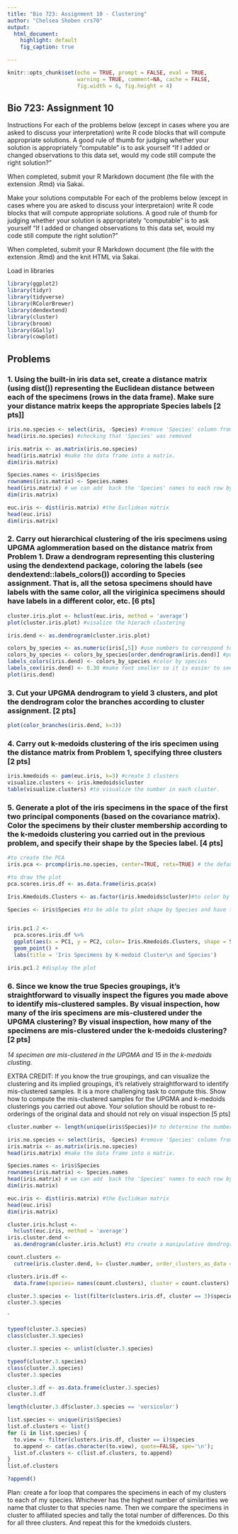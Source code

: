 ```yaml
---
title: "Bio 723: Assignment 10 - Clustering"
author: "Chelsea Shoben crs70"
output:
  html_document:
    highlight: default
    fig_caption: true

---
```


```r
knitr::opts_chunk$set(echo = TRUE, prompt = FALSE, eval = TRUE, 
                      warning = TRUE, comment=NA, cache = FALSE,
                      fig.width = 6, fig.height = 4)
```

## Bio 723: Assignment 10
Instructions
For each of the problems below (except in cases where you are asked to discuss your interpretation) write R code blocks that will compute appropriate solutions. A good rule of thumb for judging whether your solution is appropriately "computable" is to ask yourself "If I added or changed observations to this data set, would my code still compute the right solution?"

When completed, submit your R Markdown document (the file with the extension .Rmd) via Sakai.

Make your solutions computable
For each of the problems below (except in cases where you are asked to discuss your interpretaion) write R code blocks that will compute appropriate solutions. A good rule of thumb for judging whether your solution is appropriately "computable" is to ask yourself "If I added or changed observations to this data set, would my code still compute the right solution?"

When completed, submit your R Markdown document (the file with the extension .Rmd) and the knit HTML via Sakai.


Load in libraries

```r
library(ggplot2)
library(tidyr)
library(tidyverse)
library(RColorBrewer)
library(dendextend)
library(cluster)
library(broom)
library(GGally)
library(cowplot)
```


## Problems

### 1. Using the built-in iris data set, create a distance matrix (using dist()) representing the Euclidean distance between each of the specimens (rows in the data frame). Make sure your distance matrix keeps the appropriate Species labels [2 pts]]



```r
iris.no.species <- select(iris, -Species) #remove 'Species' column from the data frame
head(iris.no.species) #checking that 'Species' was removed
```


```r
iris.matrix <- as.matrix(iris.no.species)
head(iris.matrix) #make the data frame into a matrix. 
dim(iris.matrix)
```


```r
Species.names <- iris$Species
rownames(iris.matrix) <- Species.names
head(iris.matrix) # we can add  back the 'Species' names to each row by adding back the Species column as the row names. 
dim(iris.matrix)
```


```r
euc.iris <- dist(iris.matrix) #the Euclidean matrix
head(euc.iris)
dim(iris.matrix)
```


 

















### 2. Carry out hierarchical clustering of the iris specimens using UPGMA aglommeration based on the distance matrix from Problem 1. Draw a dendrogram representing this clustering using the dendextend package, coloring the labels (see dendextend::labels_colors()) according to Species assignment. That is, all the setosa specimens should have labels with the same color, all the viriginica specimens should have labels in a different color, etc. [6 pts]

```r
cluster.iris.plot <- hclust(euc.iris, method = 'average')
plot(cluster.iris.plot) #visalize the hierach clustering
```


```r

iris.dend <- as.dendrogram(cluster.iris.plot)

colors_by_species <- as.numeric(iris[,5]) #use numbers to correspond to the three different Species. 
colors_by_species <- colors_by_species[order.dendrogram(iris.dend)] #put the numbers created above in the correct same order as they are displayed on the dendrogram
labels_colors(iris.dend) <- colors_by_species #color by species
labels_cex(iris.dend) <- 0.30 #make font smaller so it is easier to see 
plot(iris.dend)
```







### 3. Cut your UPGMA dendrogram to yield 3 clusters, and plot the dendrogram color the branches according to cluster assignment. [2 pts]



```r
plot(color_branches(iris.dend, k=3))
```










### 4. Carry out k-medoids clustering of the iris specimen using the distance matrix from Problem 1, specifying three clusters [2 pts]

```r
iris.kmedoids <- pam(euc.iris, k=3) #create 3 clusters
visualize.clusters <- iris.kmedoids$cluster
table(visualize.clusters) #to visualize the number in each cluster. 
```






### 5. Generate a plot of the iris specimens in the space of the first two principal components (based on the covariance matrix). Color the specimens by their cluster membership according to the k-medoids clustering you carried out in the previous problem, and specify their shape by the Species label. [4 pts]

```r
#to create the PCA
iris.pca <- prcomp(iris.no.species, center=TRUE, retx=TRUE) # the default on the prcomp() function is to run a PCA based on the eigen() of the covariance matrix. 
```

```r
#to draw the plot
pca.scores.iris.df <- as.data.frame(iris.pca$x) 

Iris.Kmedoids.Clusters <- as.factor(iris.kmedoids$cluster)#to color by the clustering

Species <- iris$Species #to be able to plot shape by Species and have the key have a nice title. 


iris.pc1.2 <-
  pca.scores.iris.df %>%
  ggplot(aes(x = PC1, y = PC2, color= Iris.Kmedoids.Clusters, shape = Species)) +
  geom_point() +
  labs(title = 'Iris Specimens by K-medoid Cluster\n and Species')

iris.pc1.2 #display the plot

```










### 6. Since we know the true Species groupings, it's straightforward to visually inspect the figures you made above to identify mis-clustered samples. By visual inspection, how many of the iris specimens are mis-clustered under the UPGMA clustering? By visual inspection, how many of the specimens are mis-clustered under the k-medoids clustering? [2 pts]

*14 specimen are mis-clustered in the UPGMA and 15 in the k-medoids clusting.*



EXTRA CREDIT: If you know the true groupings, and can visualize the clustering and its implied groupings, it's relatively straightforward to identify mis-clustered samples. It is a more challenging task to compute this. Show how to compute the mis-clustered samples for the UPGMA and k-medoids clusterings you carried out above. Your solution should be robust to re-orderings of the original data and should not rely on visual inspection [5 pts]




```r
cluster.number <- length(unique(iris$Species))# to determine the number of groups and/or clusters we should create. 
```


```r
iris.no.species <- select(iris, -Species) #remove 'Species' column from the data frame
iris.matrix <- as.matrix(iris.no.species)
head(iris.matrix) #make the data frame into a matrix.
```


```r
Species.names <- iris$Species
rownames(iris.matrix) <- Species.names
head(iris.matrix) # we can add  back the 'Species' names to each row by adding back the Species column as the row names. 
dim(iris.matrix)
```


```r
euc.iris <- dist(iris.matrix) #the Euclidean matrix
head(euc.iris)
dim(iris.matrix)
```


```r
cluster.iris.hclust <- 
  hclust(euc.iris, method = 'average')
iris.cluster.dend <- 
  as.dendrogram(cluster.iris.hclust) #to create a manipulative dendrogram
```

```r
count.clusters <- 
  cutree(iris.cluster.dend, k= cluster.number, order_clusters_as_data = FALSE)

clusters.iris.df <- 
  data.frame(species= names(count.clusters), cluster = count.clusters)


```

```r
cluster.3.species <- list(filter(clusters.iris.df, cluster == 3)$species)
cluster.3.species
```
`

```r
typeof(cluster.3.species)
class(cluster.3.species)

cluster.3.species <- unlist(cluster.3.species)
```

```r
typeof(cluster.3.species)
class(cluster.3.species)
cluster.3.species
```


```r
cluster.3.df <- as.data.frame(cluster.3.species)
cluster.3.df
```

```r
length(cluster.3.df$cluster.3.species == 'versicolor')
```




```r
list.species <- unique(iris$Species)
list.of.clusters <- list()
for (i in list.species) {
  to.view <- filter(clusters.iris.df, cluster == i)$species 
  to.append <- cat(as.character(to.view), quote=FALSE, spe='\n');
  list.of.clusters <- c(list.of.clusters, to.append)
}
list.of.clusters
```

```r
?append()
```


Plan:
create a for loop that compares the specimens in each of my clusters to each of my species. Whichever has the highest number of similarities we name that cluster to that species name. Then we compare the specimens in cluster to affiliated species and tally the total number of differences. Do this for all three clusters. And repeat this for the kmedoids clusters. 











